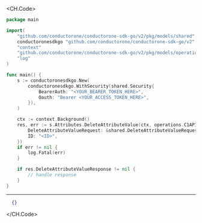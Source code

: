 
<CH.Code>
```go DeleteAttributeValue.go
package main

import(
	"github.com/conductorone/conductorone-sdk-go/v2/pkg/models/shared"
	conductoronesdkgo "github.com/conductorone/conductorone-sdk-go/v2"
	"context"
	"github.com/conductorone/conductorone-sdk-go/v2/pkg/models/operations"
	"log"
)

func main() {
    s := conductoronesdkgo.New(
        conductoronesdkgo.WithSecurity(shared.Security{
            BearerAuth: "<YOUR_BEARER_TOKEN_HERE>",
            Oauth: "Bearer <YOUR_ACCESS_TOKEN_HERE>",
        }),
    )

    ctx := context.Background()
    res, err := s.Attributes.DeleteAttributeValue(ctx, operations.C1APIAttributeV1AttributesDeleteAttributeValueRequest{
        DeleteAttributeValueRequest: &shared.DeleteAttributeValueRequest{},
        ID: "<ID>",
    })
    if err != nil {
        log.Fatal(err)
    }

    if res.DeleteAttributeValueResponse != nil {
        // handle response
    }
}
```
---

```json Example Response
  {}
```
</CH.Code>
